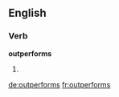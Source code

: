 ==English==

===Verb===
'''outperforms'''

# {{en-third-person singular of|outperform}}

[[de:outperforms]]
[[fr:outperforms]]